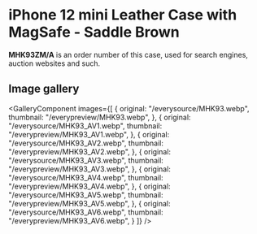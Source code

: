 
# iPhone 12 mini Leather Case with MagSafe - Saddle Brown

<Callout type='info' emoji='👉🏻'>**MHK93ZM/A** is an order number of this case, used for search engines, auction websites and such.</Callout>

## Image gallery

<GalleryComponent
    images={[
      {
        original: "/everysource/MHK93.webp",
        thumbnail: "/everypreview/MHK93.webp",
      },
      {
        original: "/everysource/MHK93_AV1.webp",
        thumbnail: "/everypreview/MHK93_AV1.webp",
      },
      {
        original: "/everysource/MHK93_AV2.webp",
        thumbnail: "/everypreview/MHK93_AV2.webp",
      },
      {
        original: "/everysource/MHK93_AV3.webp",
        thumbnail: "/everypreview/MHK93_AV3.webp",
      },
      {
        original: "/everysource/MHK93_AV4.webp",
        thumbnail: "/everypreview/MHK93_AV4.webp",
      },
      {
        original: "/everysource/MHK93_AV5.webp",
        thumbnail: "/everypreview/MHK93_AV5.webp",
      },
      {
        original: "/everysource/MHK93_AV6.webp",
        thumbnail: "/everypreview/MHK93_AV6.webp",
      }
    ]}
  />
